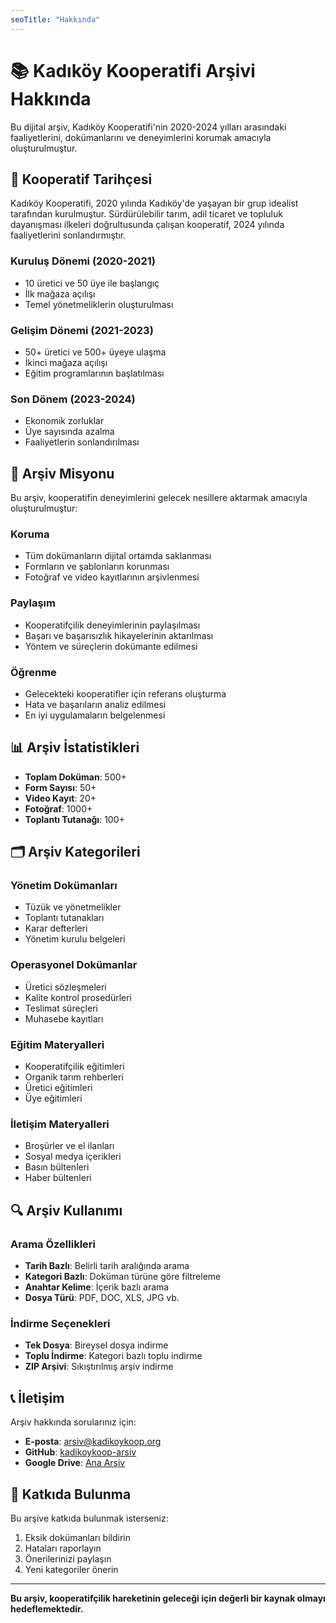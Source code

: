 ```yaml
---
seoTitle: "Hakkında"
---
```

# 📚 Kadıköy Kooperatifi Arşivi Hakkında

Bu dijital arşiv, Kadıköy Kooperatifi'nin 2020-2024 yılları arasındaki faaliyetlerini, dokümanlarını ve deneyimlerini korumak amacıyla oluşturulmuştur.

## 📜 Kooperatif Tarihçesi

Kadıköy Kooperatifi, 2020 yılında Kadıköy'de yaşayan bir grup idealist tarafından kurulmuştur. Sürdürülebilir tarım, adil ticaret ve topluluk dayanışması ilkeleri doğrultusunda çalışan kooperatif, 2024 yılında faaliyetlerini sonlandırmıştır.

### Kuruluş Dönemi (2020-2021)
- 10 üretici ve 50 üye ile başlangıç
- İlk mağaza açılışı
- Temel yönetmeliklerin oluşturulması

### Gelişim Dönemi (2021-2023)
- 50+ üretici ve 500+ üyeye ulaşma
- İkinci mağaza açılışı
- Eğitim programlarının başlatılması

### Son Dönem (2023-2024)
- Ekonomik zorluklar
- Üye sayısında azalma
- Faaliyetlerin sonlandırılması

## 🎯 Arşiv Misyonu

Bu arşiv, kooperatifin deneyimlerini gelecek nesillere aktarmak amacıyla oluşturulmuştur:

### Koruma
- Tüm dokümanların dijital ortamda saklanması
- Formların ve şablonların korunması
- Fotoğraf ve video kayıtlarının arşivlenmesi

### Paylaşım
- Kooperatifçilik deneyimlerinin paylaşılması
- Başarı ve başarısızlık hikayelerinin aktarılması
- Yöntem ve süreçlerin dokümante edilmesi

### Öğrenme
- Gelecekteki kooperatifler için referans oluşturma
- Hata ve başarıların analiz edilmesi
- En iyi uygulamaların belgelenmesi

## 📊 Arşiv İstatistikleri

- **Toplam Doküman**: 500+
- **Form Sayısı**: 50+
- **Video Kayıt**: 20+
- **Fotoğraf**: 1000+
- **Toplantı Tutanağı**: 100+

## 🗂️ Arşiv Kategorileri

### Yönetim Dokümanları
- Tüzük ve yönetmelikler
- Toplantı tutanakları
- Karar defterleri
- Yönetim kurulu belgeleri

### Operasyonel Dokümanlar
- Üretici sözleşmeleri
- Kalite kontrol prosedürleri
- Teslimat süreçleri
- Muhasebe kayıtları

### Eğitim Materyalleri
- Kooperatifçilik eğitimleri
- Organik tarım rehberleri
- Üretici eğitimleri
- Üye eğitimleri

### İletişim Materyalleri
- Broşürler ve el ilanları
- Sosyal medya içerikleri
- Basın bültenleri
- Haber bültenleri

## 🔍 Arşiv Kullanımı

### Arama Özellikleri
- **Tarih Bazlı**: Belirli tarih aralığında arama
- **Kategori Bazlı**: Doküman türüne göre filtreleme
- **Anahtar Kelime**: İçerik bazlı arama
- **Dosya Türü**: PDF, DOC, XLS, JPG vb.

### İndirme Seçenekleri
- **Tek Dosya**: Bireysel dosya indirme
- **Toplu İndirme**: Kategori bazlı toplu indirme
- **ZIP Arşivi**: Sıkıştırılmış arşiv indirme

## 📞 İletişim

Arşiv hakkında sorularınız için:
- **E-posta**: arsiv@kadikoykoop.org
- **GitHub**: [kadikoykoop-arsiv](https://github.com/kadikoykoop-arsiv)
- **Google Drive**: [Ana Arşiv](https://drive.google.com/drive/folders/your-folder-id)

## 🤝 Katkıda Bulunma

Bu arşive katkıda bulunmak isterseniz:
1. Eksik dokümanları bildirin
2. Hataları raporlayın
3. Önerilerinizi paylaşın
4. Yeni kategoriler önerin

---

**Bu arşiv, kooperatifçilik hareketinin geleceği için değerli bir kaynak olmayı hedeflemektedir.**

